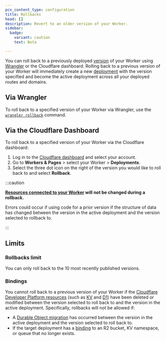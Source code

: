 ```yaml
---
pcx_content_type: configuration
title: Rollbacks
head: []
description: Revert to an older version of your Worker.
sidebar:
  badge:
    variant: caution
    text: Beta

---
```


You can roll back to a previously deployed [version](/workers/configuration/versions-and-deployments/#versions) of your Worker using [Wrangler](/workers/wrangler/commands/#rollback) or the Cloudflare dashboard. Rolling back to a previous version of your Worker will immediately create a new [deployment](/workers/configuration/versions-and-deployments/#deployments) with the version specified and become the active deployment across all your deployed routes and domains.

## Via Wrangler

To roll back to a specified version of your Worker via Wrangler, use the [`wrangler rollback`](/workers/wrangler/commands/#rollback) command.

## Via the Cloudflare Dashboard

To roll back to a specified version of your Worker via the Cloudflare dashboard:

1. Log in to the [Cloudflare dashboard](https://dash.cloudflare.com/?to=/:account/workers) and select your account.
2. Go to **Workers & Pages** > select your Worker > **Deployments**.
3. Select the three dot icon on the right of the version you would like to roll back to and select **Rollback**.

:::caution


**[Resources connected to your Worker](/workers/runtime-apis/bindings/) will not be changed during a rollback.**

Errors could occur if using code for a prior version if the structure of data has changed between the version in the active deployment and the version selected to rollback to.


:::

## Limits

### Rollbacks limit

You can only roll back to the 10 most recently published versions.

### Bindings

You cannot roll back to a previous version of your Worker if the [Cloudflare Developer Platform resources](/workers/runtime-apis/bindings/) (such as [KV](/kv/) and [D1](/d1/)) have been deleted or modified between the version selected to roll back to and the version in the active deployment. Specifically, rollbacks will not be allowed if:

* A [Durable Object migration](/durable-objects/reference/durable-objects-migrations/) has occurred between the version in the active deployment and the version selected to roll back to.
* If the target deployment has a [binding](/workers/runtime-apis/bindings/) to an R2 bucket, KV namespace, or queue that no longer exists.
